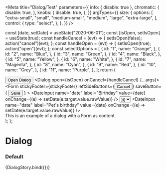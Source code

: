 

<Meta
  title="Dialog/Test"
  parameters={{
    info: { disable: true },
    chromatic: {
      disable: true,
    },
    knobs: {
      disable: true,
    },
  }}
  argTypes={{
    size: {
      options: [
        "extra-small",
        "small",
        "medium-small",
        "medium",
        "large",
        "extra-large",
      ],
      control: {
        type: "select",
      },
    },
  }}
/>

  const [date, setDate] = useState("2020-06-01");
  const [isOpen, setIsOpen] = useState(true);
  const handleCancel = (evt) => {
    setIsOpen(false);
    action("cancel")(evt);
  };
  const handleOpen = (evt) => {
    setIsOpen(true);
    action("open")(evt);
  };
  const selectOptions = [
    {
      id: "1",
      name: "Orange",
    },
    {
      id: "2",
      name: "Blue",
    },
    {
      id: "3",
      name: "Green",
    },
    {
      id: "4",
      name: "Black",
    },
    {
      id: "5",
      name: "Yellow",
    },
    {
      id: "6",
      name: "White",
    },
    {
      id: "7",
      name: "Magenta",
    },
    {
      id: "8",
      name: "Cyan",
    },
    {
      id: "9",
      name: "Red",
    },
    {
      id: "10",
      name: "Grey",
    },
    {
      id: "11",
      name: "Purple",
    },
  ];
  return (
    <div>
      <Button onClick={handleOpen}>Open Dialog</Button>
      <Dialog open={isOpen} onCancel={handleCancel} {...args}>
        <Form
          stickyFooter={stickyFooter}
          leftSideButtons={<Button onClick={handleCancel}>Cancel</Button>}
          saveButton={
            <Button buttonType="primary" type="submit">
              Save
            </Button>
          }
        >
          <Textbox label="First Name" />
          <Textbox label="Middle Name" />
          <Textbox label="Surname" />
          <Textbox label="Birth Place" />
          <Textbox label="Favourite Colour" />
          <Textbox label="Address" />
          <DateInput
            name="date"
            label="Birthday"
            value={date}
            onChange={(e) => setDate(e.target.value.rawValue)}
          />
          <Select label="Color">
            {selectOptions.map((option) => (
              <Option key={option.name} value={option} text={option.name} />
            ))}
          </Select>
          <Textbox label="Pet Name" />
          <DateInput
            name="date"
            label="Pet's birthday"
            value={date}
            onChange={(e) => setDate(e.target.value.rawValue)}
          />
          <Checkbox name="checkbox" label="Do you like my Dog" />
          <div>This is an example of a dialog with a Form as content</div>
        </Form>
      </Dialog>
    </div>
  );
};

# Dialog

### Default

<Preview>
  <Story
    name="default"
    args={{
      height: "",
      title: "Example Dialog",
      subtitle: "Example Subtitle",
      size: Dialog.defaultProps.size,
      showCloseIcon: Dialog.defaultProps.showCloseIcon,
      disableEscKey: false,
      stickyFooter: false,
    }}
  >
    {DialogStory.bind({})}
  </Story>
</Preview>

